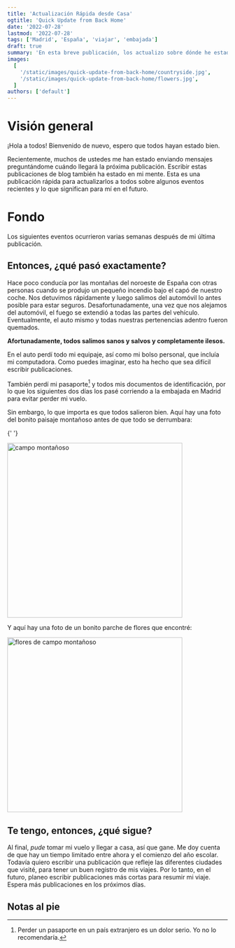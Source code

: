```yaml
---
title: 'Actualización Rápida desde Casa'
ogtitle: 'Quick Update from Back Home'
date: '2022-07-28'
lastmod: '2022-07-28'
tags: ['Madrid', 'España', 'viajar', 'embajada']
draft: true
summary: 'En esta breve publicación, los actualizo sobre dónde he estado y los últimos eventos importantes.'
images:
  [
    '/static/images/quick-update-from-back-home/countryside.jpg',
    '/static/images/quick-update-from-back-home/flowers.jpg',
  ]
authors: ['default']
---
```


# Visión general

¡Hola a todos! Bienvenido de nuevo, espero que todos hayan estado bien.

Recientemente, muchos de ustedes me han estado enviando mensajes preguntándome cuándo llegará la próxima publicación. Escribir estas publicaciones de blog también ha estado en mi mente. Esta es una publicación rápida para actualizarlos a todos sobre algunos eventos recientes y lo que significan para mí en el futuro.

# Fondo

Los siguientes eventos ocurrieron varias semanas después de mi última publicación.

## Entonces, ¿qué pasó exactamente?

Hace poco conducía por las montañas del noroeste de España con otras personas cuando se produjo un pequeño incendio bajo el capó de nuestro coche. Nos detuvimos rápidamente y luego salimos del automóvil lo antes posible para estar seguros. Desafortunadamente, una vez que nos alejamos del automóvil, el fuego se extendió a todas las partes del vehículo. Eventualmente, el auto mismo y todas nuestras pertenencias adentro fueron quemados.

**Afortunadamente, todos salimos sanos y salvos y completamente ilesos.**

En el auto perdí todo mi equipaje, así como mi bolso personal, que incluía mi computadora. Como puedes imaginar, esto ha hecho que sea difícil escribir publicaciones.

También perdí mi pasaporte[^1] y todos mis documentos de identificación, por lo que los siguientes dos días los pasé corriendo a la embajada en Madrid para evitar perder mi vuelo.

Sin embargo, lo que importa es que todos salieron bien. Aquí hay una foto del bonito paisaje montañoso antes de que todo se derrumbara:

{' '}

<img
  src="/static/images/quick-update-from-back-home/countryside.jpg"
  width="400"
  alt="campo montañoso"
/>

Y aquí hay una foto de un bonito parche de flores que encontré:

<img
  src="/static/images/quick-update-from-back-home/flowers.jpg"
  width="400"
  alt="flores de campo montañoso"
/>

## Te tengo, entonces, ¿qué sigue?

Al final, _pude_ tomar mi vuelo y llegar a casa, así que gane. Me doy cuenta de que hay un tiempo limitado entre ahora y el comienzo del año escolar. Todavía quiero escribir una publicación que refleje las diferentes ciudades que visité, para tener un buen registro de mis viajes. Por lo tanto, en el futuro, planeo escribir publicaciones más cortas para resumir mi viaje. Espera más publicaciones en los próximos días.

## Notas al pie

[^1]: Perder un pasaporte en un país extranjero es un dolor serio. Yo no lo recomendaría.
